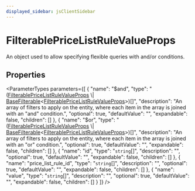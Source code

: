 ```yaml
---
displayed_sidebar: jsClientSidebar
---
```



# FilterablePriceListRuleValueProps

An object used to allow specifying flexible queries with and/or conditions.

## Properties

<ParameterTypes parameters={[
  {
    "name": "$and",
    "type": "([FilterablePriceListRuleValueProps](internal.internal-1.PricingTypes.FilterablePriceListRuleValueProps.mdx) \\| [BaseFilterable](../../DAL/interfaces/internal.internal-1.DAL.BaseFilterable.mdx)&#60;[FilterablePriceListRuleValueProps](internal.internal-1.PricingTypes.FilterablePriceListRuleValueProps.mdx)&#62;)[]",
    "description": "An array of filters to apply on the entity, where each item in the array is joined with an \"and\" condition.",
    "optional": true,
    "defaultValue": "",
    "expandable": false,
    "children": []
  },
  {
    "name": "$or",
    "type": "([FilterablePriceListRuleValueProps](internal.internal-1.PricingTypes.FilterablePriceListRuleValueProps.mdx) \\| [BaseFilterable](../../DAL/interfaces/internal.internal-1.DAL.BaseFilterable.mdx)&#60;[FilterablePriceListRuleValueProps](internal.internal-1.PricingTypes.FilterablePriceListRuleValueProps.mdx)&#62;)[]",
    "description": "An array of filters to apply on the entity, where each item in the array is joined with an \"or\" condition.",
    "optional": true,
    "defaultValue": "",
    "expandable": false,
    "children": []
  },
  {
    "name": "id",
    "type": "`string`[]",
    "description": "",
    "optional": true,
    "defaultValue": "",
    "expandable": false,
    "children": []
  },
  {
    "name": "price_list_rule_id",
    "type": "`string`[]",
    "description": "",
    "optional": true,
    "defaultValue": "",
    "expandable": false,
    "children": []
  },
  {
    "name": "value",
    "type": "`string`[]",
    "description": "",
    "optional": true,
    "defaultValue": "",
    "expandable": false,
    "children": []
  }
]} />
